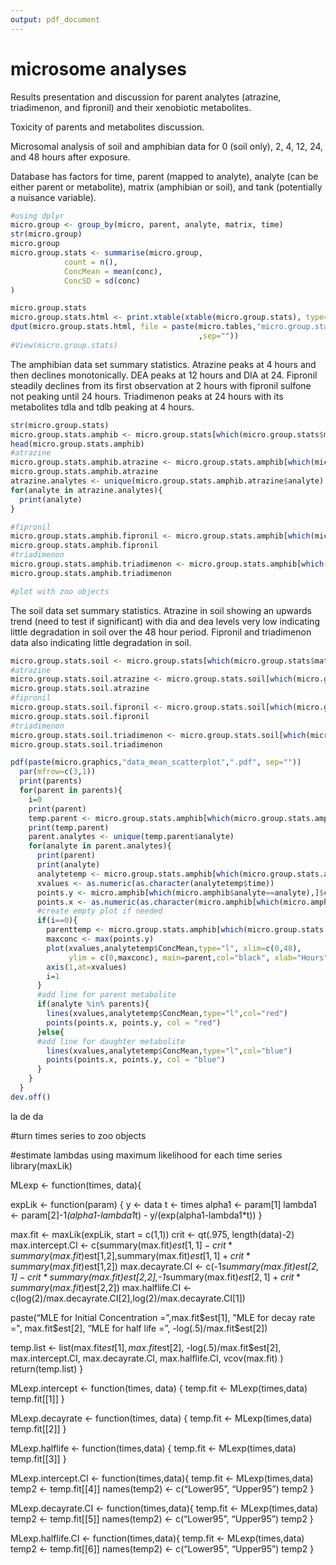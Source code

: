 ```yaml
---
output: pdf_document
---
```

microsome analyses
========================================================
Results presentation and discussion for parent analytes (atrazine, triadimenon, and fipronil) and their xenobiotic metabolites.

Toxicity of parents and metabolites discussion.

Microsomal analysis of soil and amphibian data for 0 (soil only), 2, 4, 12, 24, and 48 hours after exposure.

Database has factors for time, parent (mapped to analyte), analyte (can be either parent or metabolite), matrix (amphibian or soil), and tank (potentially a nuisance variable).

```r
#using dplyr
micro.group <- group_by(micro, parent, analyte, matrix, time)
str(micro.group)
micro.group
micro.group.stats <- summarise(micro.group, 
            count = n(),
            ConcMean = mean(conc),
            ConcSD = sd(conc)
)

micro.group.stats
micro.group.stats.html <- print.xtable(xtable(micro.group.stats), type="html")
dput(micro.group.stats.html, file = paste(micro.tables,"micro.group.stats.html"
                                          ,sep=""))
#View(micro.group.stats)
```

The amphibian data set summary statistics. Atrazine peaks at 4 hours and then declines monotonically. DEA peaks at 12 hours and DIA at 24. Fipronil steadily declines from its first observation at 2 hours with fipronil sulfone not peaking until 24 hours. Triadimenon peaks at 24 hours with its metabolites tdla and tdlb peaking at 4 hours.

```r
str(micro.group.stats)
micro.group.stats.amphib <- micro.group.stats[which(micro.group.stats$matrix=="amphib"),]
head(micro.group.stats.amphib)
#atrazine
micro.group.stats.amphib.atrazine <- micro.group.stats.amphib[which(micro.group.stats.amphib$parent=="atrazine"),]
micro.group.stats.amphib.atrazine
atrazine.analytes <- unique(micro.group.stats.amphib.atrazine$analyte)
for(analyte in atrazine.analytes){
  print(analyte)
}

#fipronil
micro.group.stats.amphib.fipronil <- micro.group.stats.amphib[which(micro.group.stats.amphib$parent=="fipronil"),]
micro.group.stats.amphib.fipronil
#triadimenon
micro.group.stats.amphib.triadimenon <- micro.group.stats.amphib[which(micro.group.stats.amphib$parent=="triadimenon"),]
micro.group.stats.amphib.triadimenon
```

```r
#plot with zoo objects
```

The soil data set summary statistics. Atrazine in soil showing an upwards trend (need to test if significant) with dia and dea levels very low indicating little degradation in soil over the 48 hour period. Fipronil and triadimenon data also indicating little degradation in soil. 

```r
micro.group.stats.soil <- micro.group.stats[which(micro.group.stats$matrix=="soil"),]
#atrazine
micro.group.stats.soil.atrazine <- micro.group.stats.soil[which(micro.group.stats.soil$parent=="atrazine"),]
micro.group.stats.soil.atrazine
#fipronil
micro.group.stats.soil.fipronil <- micro.group.stats.soil[which(micro.group.stats.soil$parent=="fipronil"),]
micro.group.stats.soil.fipronil
#triadimenon
micro.group.stats.soil.triadimenon <- micro.group.stats.soil[which(micro.group.stats.soil$parent=="triadimenon"),]
micro.group.stats.soil.triadimenon
```



```r
pdf(paste(micro.graphics,"data_mean_scatterplot",".pdf", sep=""))
  par(mfrow=c(3,1))
  print(parents)
  for(parent in parents){
    i=0
    print(parent)
    temp.parent <- micro.group.stats.amphib[which(micro.group.stats.amphib$parent==parent),]
    print(temp.parent)
    parent.analytes <- unique(temp.parent$analyte)
    for(analyte in parent.analytes){
      print(parent)
      print(analyte) 
      analytetemp <- micro.group.stats.amphib[which(micro.group.stats.amphib$analyte==analyte),]
      xvalues <- as.numeric(as.character(analytetemp$time))
      points.y <- micro.amphib[which(micro.amphib$analyte==analyte),]$conc
      points.x <- as.numeric(as.character(micro.amphib[which(micro.amphib$analyte==analyte),]$time))
      #create empty plot if needed
      if(i==0){
        parenttemp <- micro.group.stats.amphib[which(micro.group.stats.amphib$parent==parent),]
        maxconc <- max(points.y) 
        plot(xvalues,analytetemp$ConcMean,type="l", xlim=c(0,48),
             ylim = c(0,maxconc), main=parent,col="black", xlab="Hours", ylab="Concentration")
        axis(1,at=xvalues)
        i=1
      }
      #add line for parent metabolite
      if(analyte %in% parents){
        lines(xvalues,analytetemp$ConcMean,type="l",col="red")
        points(points.x, points.y, col = "red")
      }else{
      #add line for daughter metabolite
        lines(xvalues,analytetemp$ConcMean,type="l",col="blue")
        points(points.x, points.y, col = "blue")
      }
    }
  }
dev.off()
```

la de da

#turn times series to zoo objects



#estimate lambdas using maximum likelihood for each time series
library(maxLik)

MLexp <- function(times, data){
  
  expLik <- function(param) {
    y <- data
    t <- times
    alpha1 <- param[1]
    lambda1 <- param[2]-1*(alpha1-lambda1*t) - y/(exp(alpha1-lambda1*t))
  }
  
  max.fit <- maxLik(expLik, start = c(1,1))
  crit <- qt(.975, length(data)-2)
  max.intercept.CI <- c(summary(max.fit)$est[1,1]-crit*summary(max.fit)$est[1,2],summary(max.fit)$est[1,1]+crit*summary(max.fit)$est[1,2])
  max.decayrate.CI <- c(-1*summary(max.fit)$est[2,1]-crit*summary(max.fit)$est[2,2],-1*summary(max.fit)$est[2,1]+crit*summary(max.fit)$est[2,2])
  max.halflife.CI <- c(log(2)/max.decayrate.CI[2],log(2)/max.decayrate.CI[1])
  
  paste("MLE for Initial Concentration =",max.fit$est[1],
        "MLE for decay rate =", max.fit$est[2],
        "MLE for half life =", -log(.5)/max.fit$est[2])
  
  temp.list <- list(max.fit$est[1],  max.fit$est[2], -log(.5)/max.fit$est[2], max.intercept.CI, max.decayrate.CI, max.halflife.CI, vcov(max.fit) )
  return(temp.list)
}

MLexp.intercept <- function(times, data) {
  temp.fit <- MLexp(times,data)
  temp.fit[[1]]
}

MLexp.decayrate <- function(times, data) {
  temp.fit <- MLexp(times,data)
  temp.fit[[2]]
}

MLexp.halflife <- function(times,data) {
  temp.fit <- MLexp(times,data)
  temp.fit[[3]]
}

MLexp.intercept.CI <- function(times,data){
  temp.fit <- MLexp(times,data)
  temp2 <- temp.fit[[4]]
  names(temp2) <- c("Lower95", "Upper95")
  temp2
}

MLexp.decayrate.CI <- function(times,data){
  temp.fit <- MLexp(times,data)
  temp2 <- temp.fit[[5]]
  names(temp2) <- c("Lower95", "Upper95")
  temp2
}

MLexp.halflife.CI <- function(times,data){
  temp.fit <- MLexp(times,data)
  temp2 <- temp.fit[[6]]
  names(temp2) <- c("Lower95", "Upper95")
  temp2
}

